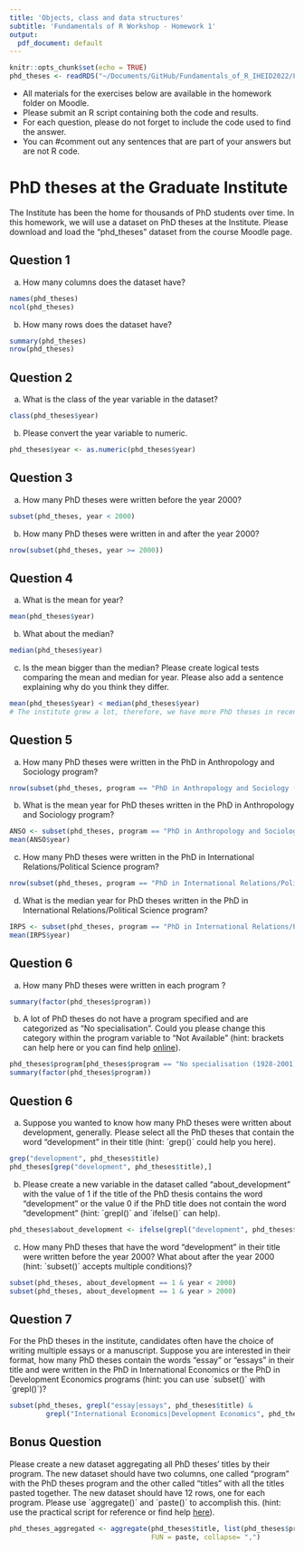```yaml
---
title: 'Objects, class and data structures'
subtitle: 'Fundamentals of R Workshop - Homework 1'
output:
  pdf_document: default
---
```


```r
knitr::opts_chunk$set(echo = TRUE)
phd_theses <- readRDS("~/Documents/GitHub/Fundamentals_of_R_IHEID2022/Fundamentals_workshop_2023/Lecture_2_homework/phd_theses.rds")
```

- All materials for the exercises below are available in the homework folder on Moodle.
- Please submit an R script containing both the code and results.
- For each question, please do not forget to include the code used to find the answer. 
- You can #comment out any sentences that are part of your answers but are not R code.

# PhD theses at the Graduate Institute

The Institute has been the home for thousands of PhD students over time.
In this homework, we will use a dataset on PhD theses at the Institute.
Please download and load the "phd_theses" dataset from the course Moodle page.

## Question 1

a) How many columns does the dataset have?

```r
names(phd_theses)
ncol(phd_theses)
```

b) How many rows does the dataset have?

```r
summary(phd_theses)
nrow(phd_theses)
```

## Question 2

a) What is the class of the year variable in the dataset?

```r
class(phd_theses$year)
```

b) Please convert the year variable to numeric.

```r
phd_theses$year <- as.numeric(phd_theses$year)
```


## Question 3

a) How many PhD theses were written before the year 2000?

```r
subset(phd_theses, year < 2000)
```

b) How many PhD theses were written in and after the year 2000?

```r
nrow(subset(phd_theses, year >= 2000))
```

## Question 4

a) What is the mean for year?

```r
mean(phd_theses$year)
```

b) What about the median?

```r
median(phd_theses$year)
```

c) Is the mean bigger than the median? Please create logical tests comparing the mean and median for year. Please also add a sentence explaining why do you think they differ.

```r
mean(phd_theses$year) < median(phd_theses$year)
# The institute grew a lot, therefore, we have more PhD theses in recent years.
```

## Question 5

a) How many PhD theses were written in the PhD in Anthropology and Sociology program?

```r
nrow(subset(phd_theses, program == "PhD in Anthropology and Sociology (2013-)"))
```

b) What is the mean year for PhD theses written in the PhD in Anthropology and Sociology program?

```r
ANSO <- subset(phd_theses, program == "PhD in Anthropology and Sociology (2013-)")
mean(ANSO$year)
```

c) How many PhD theses were written in the PhD in International Relations/Political Science program?

```r
nrow(subset(phd_theses, program == "PhD in International Relations/Political Science (2012-)"))
```

d) What is the median year for PhD theses written in the PhD in International Relations/Political Science program?

```r
IRPS <- subset(phd_theses, program == "PhD in International Relations/Political Science (2012-)")
mean(IRPS$year)
```

## Question 6

a) How many PhD theses were written in each program ?

```r
summary(factor(phd_theses$program))
```

b) A lot of PhD theses do not have a program specified and are categorized as "No specialisation". Could you please change this category within the program variable to "Not Available" (hint: brackets can help here or you can find help [online](https://stackoverflow.com/questions/5824173/replace-a-value-in-a-data-frame-based-on-a-conditional-if-statement)).

```r
phd_theses$program[phd_theses$program == "No specialisation (1928-2001)"] <- "Not Available"
summary(factor(phd_theses$program))
```

## Question 6

a) Suppose you wanted to know how many PhD theses were written about development, generally. Please select all the PhD theses that contain the word "development" in their title (hint: ´grep()´ could help you here).

```r
grep("development", phd_theses$title)
phd_theses[grep("development", phd_theses$title),]
```

b) Please create a new variable in the dataset called "about_development" with the value of 1 if the title of the PhD thesis contains the word "development" or the value 0 if the PhD title does not contain the word "development" (hint: ´grepl()´ and ´ifelse()´ can help).

```r
phd_theses$about_development <- ifelse(grepl("development", phd_theses$title), 1, 0)
```

c) How many PhD theses that have the word "development" in their title were written before the year 2000? What about after the year 2000 (hint: ´subset()´ accepts multiple conditions)?

```r
subset(phd_theses, about_development == 1 & year < 2000)
subset(phd_theses, about_development == 1 & year > 2000)
```

## Question 7

For the PhD theses in the institute, candidates often have the choice of writing multiple essays or a manuscript. Suppose you are interested in their format, how many PhD theses contain the words "essay" or "essays" in their title and were written in the PhD in International Economics or the PhD in Development Economics programs (hint: you can use ´subset()´ with ´grepl()´)?

```r
subset(phd_theses, grepl("essay|essays", phd_theses$title) & 
         grepl("International Economics|Development Economics", phd_theses$program))
```

## Bonus Question

Please create a new dataset aggregating all PhD theses' titles by their program. The new dataset should have two columns, one called "program" with the PhD theses program and the other called "titles" with all the titles pasted together. The new dataset should have 12 rows, one for each program. Please use ´aggregate()´ and ´paste()´ to accomplish this. (hint: use the practical script for reference or find help [here](https://stackoverflow.com/questions/61082463/set-collapse-for-paste-function-in-aggregate)).

```r
phd_theses_aggregated <- aggregate(phd_theses$title, list(phd_theses$program),
                                   FUN = paste, collapse= ",")
```
